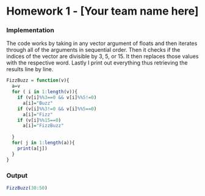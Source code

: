 Homework 1 - [Your team name here]
========================================================

### Implementation

<!--
Use this section to implement the fizzbuzz function.

This should include a short write up describing your approach
to implementing the function. Not both code formating / style
and your writeup matter for your overall grade.
-->
The code works by taking in any vector argument of floats and then iterates through all of the arguments in sequential order.
Then it checks if the indices of the vector are divisible by 3, 5, or 15. It then replaces those values with the respective word.
Lastly I print out everything thus retrieving the results line by line. 

```r

FizzBuzz = function(v){
  a=v
  for ( i in 1:length(v)){
    if (v[i]%%3==0 && v[i]%%5!=0)
      a[i]="Buzz"
    if (v[i]%%3!=0 && v[i]%%5==0)
      a[i]="Fizz"
    if (v[i]%%15==0)
      a[i]="FizzBuzz"
    
  }
  for( j in 1:length(a)){
    print(a[j])
  }
}
```

### Output

<!--
Use this section to show the output of your 
fizzbuzz function for integer values from 30 to 50.

No writeup is necessary for this section.
-->


```r
FizzBuzz(30:50)
```
